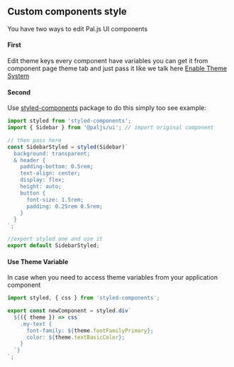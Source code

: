 
<SEO title="Custom Component Style" />

<MdxCard>

## Custom components style

You have two ways to edit Pal.js UI components

#### First

Edit theme keys
every component have variables you can get it from component page theme tab and just pass it like we talk here [Enable Theme System](/guides/enable-theme-system)

#### Second

Use [styled-components](https://www.styled-components.com/docs) package to do this simply too see example:

```js
import styled from 'styled-components';
import { Sidebar } from '@paljs/ui'; // import original component

// then pass here
const SidebarStyled = styled(Sidebar)`
  background: transparent;
  & header {
    padding-bottom: 0.5rem;
    text-align: center;
    display: flex;
    height: auto;
    button {
      font-size: 1.5rem;
      padding: 0.25rem 0.5rem;
    }
  }
`;

//export styled one and use it
export default SidebarStyled;
```

#### Use Theme Variable

In case when you need to access theme variables from your application component

```js
import styled, { css } from 'styled-components';

export const newComponent = styled.div`
  ${({ theme }) => css`
    .my-text {
      font-family: ${theme.fontFamilyPrimary};
      color: ${theme.textBasicColor};
    }
  `}
`;
```

</MdxCard>